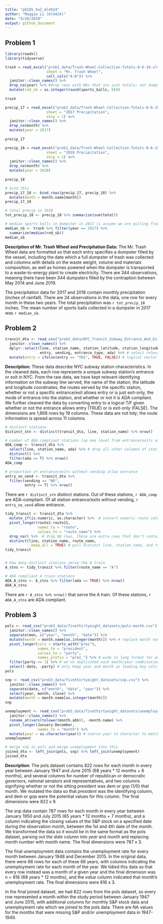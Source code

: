 ```yaml
---
title: "p8105_hw2_ml4424"
author: "Maggie Li (ml4424)"
date: "9/28/2020"
output: github_document
---
```


## Problem 1

```r
library(readxl)
library(tidyverse)
```

```r
trash = read_excel("prob1_data/Trash-Wheel-Collection-Totals-8-6-19.xlsx", 
                   sheet = "Mr. Trash Wheel",
                   cell_cols("A:N")) %>% 
  janitor::clean_names() %>% 
  drop_na(year) %>% #drop rows with NAs that are just totals; not dumpster-specific
  mutate(rnd_sb = as.integer(round(sports_balls, 0)))
  
trash
```

```r
precip_17 = read_excel("prob1_data/Trash-Wheel-Collection-Totals-8-6-19.xlsx", 
                   sheet = "2017 Precipitation",
                   skip = 1) %>% 
  janitor::clean_names() %>% 
  drop_na(month) %>% 
  mutate(year = 2017)
  
precip_17

precip_18 = read_excel("prob1_data/Trash-Wheel-Collection-Totals-8-6-19.xlsx", 
                   sheet = "2018 Precipitation",
                   skip = 1) %>% 
  janitor::clean_names() %>% 
  drop_na(month) %>% 
  mutate(year = 2018)
  
precip_18

# bind tbls
precip_17_18 <- bind_rows(precip_17, precip_18) %>%
  mutate(month = month.name[month])
precip_17_18

# total precip in 2018
tot_precip_18 <- precip_18 %>% summarize(sum(total))

# median sports balls in dumpster in 2017 (i assume we are pulling from the rounded sports ball col)
median_sb <- trash %>% filter(year == 2017) %>%
  summarize(median(rnd_sb))
median_sb
```
**Description of Mr. Trash Wheel and Precipitation Data:** The Mr. Trash Wheel data are formatted so that each entry specifies a dumpster filled by the vessel, including the date which a full dumpster of trash was collected and columns with details on the waste weight, volume and materials composition, as well as homes powered when the dumpster is transported to a waste-to-energy plant to create electricity. There are 344 observations, meaning there have been 344 dumpsters filled by the contraption between May 2014 and June 2019.

The precipitation data for 2017 and 2018 contain monthly precipitation (inches of rainfall). There are 24 observations in the data, one row for every month in these two years. The total precipitation was `r tot_precip_18` inches. The mean number of sports balls collected in a dumpster in 2017 was `r median_sb`.


## Problem 2

```r
transit_dta <- read_csv("prob2_data/NYC_Transit_Subway_Entrance_And_Exit_Data.csv") %>% 
  janitor::clean_names() %>% 
  dplyr::select(line, station_name, station_latitude, station_longitude, starts_with("route"),
                entry, vending, entrance_type, ada) %>% # select relevant p columns
  mutate(entry = ifelse(entry == "YES", TRUE, FALSE)) # logical vector

```

**Description:** These data describe NYC subway station characteristics. In the cleaned data, each row represents a unique subway station's entrance or exit in NYC. From the raw data, we have kept relevant identifying information on the subway line served, the name of the station, the latitude and longitude coordinates, the routes served by the specific station, whether or not a specific entrance/exit allows entry or is just exit-only, the mode of entrance into the station, and whether or not it is ADA compliant. We further cleaned the data by converting entry to a logical T/F given whether or not the entrance allows entry (TRUE) or is exit-only (FALSE). The dimensions are 1,868 rows by 19 columns. These data are not tidy; the route information is spread across 11 columns.


```r
# distinct stations
distinct_stn <- distinct(transit_dta, line, station_name) %>% nrow()

# number of ADA compliant stations (up one level from entrance/exits at stations)
ADA_comp <- transit_dta %>% 
  select(line, station_name, ada) %>% # drop all other columns of station sublevels, only interested in station-level attributes
  distinct() %>% 
  filter(ada == T) %>% nrow()
ADA_comp

# proportion of entrance/exits without vending allow entrance
entry_no_vend <- transit_dta %>% 
  filter(vending == "NO", 
         entry == T) %>% nrow()
```

There are `r distinct_stn` distinct stations. Out of these stations, `r ADA_comp` are ADA-compliant. Of all station entrance/exits without vending, `r entry_no_vend` allow entrance.

```r
tidy_transit <- transit_dta %>% 
  mutate_if(is.numeric, as.character) %>%  # convert numeric route columns to characters to avoid errors later
  pivot_longer(route1:route11,
               names_to = "route",
               values_to = "route_name") %>%
  drop_na() %>%  # drop NA rows, these are extra rows that don't contain route at specific station entrance/exit when we tidied data
  distinct(line, station_name, route_name,
           .keep_all = TRUE) # pull distinct line, station_name, and routes at these stations
tidy_transit


# how many distinct stations serve the A train
A_stns <- tidy_transit %>% filter(route_name == "A") 

# ADA compliant A train stations
ADA_A_stns <- A_stns %>% filter(ada == TRUE) %>% nrow()
ADA_A_stns
```

There are `r A_stns %>% nrow()` that serve the A train. Of these stations, `r ADA_A_stns` are ADA compliant.

## Problem 3

```r
pols <- read_csv("prob3_data/fivethirtyeight_datasets/pols-month.csv") %>% 
  janitor::clean_names() %>% 
  separate(mon, c("year", "month", "date")) %>%
  mutate(month = month.name[as.integer(month)]) %>% # replace month number with month name
  pivot_longer(cols = starts_with("prez"),
               names_to = "president",
               values_to = "party",
               names_prefix = "prez_") %>% # wide to long format for president & party
  filter(party >= 1) %>% # we've duplicated each month/year combination, so we want to get rid of duplicates                           # (party = 0); i.e. keep 1 (yes) and weird 2 values during Watergate(?)
  select(-date, -party) # only keep year and month as leading key cols
pols
```

```r
snp <- read_csv("prob3_data/fivethirtyeight_datasets/snp.csv") %>% 
  janitor::clean_names() %>% 
  separate(date, c("month", "date", "year")) %>%
  select(year, month, close) %>%
  mutate(month = month.name[as.integer(month)])
snp
```

```r
unemployment <- read_csv("prob3_data/fivethirtyeight_datasets/unemployment.csv") %>% 
  janitor::clean_names() %>%
  rename_at(vars(tolower(month.abb)), ~month.name) %>% 
  pivot_longer(January:December,
               names_to = "month") %>% 
  mutate(year = as.character(year)) # coerce year to character to match previous datasets
unemployment
```

```r
# merge snp to pols and merge unemployment into this
joined_dta <- left_join(pols, snp) %>% left_join(unemployment)
joined_dta
```

**Description**: The pols dataset contains 822 rows for each month in every year between January 1947 and June 2015 (68 years * 12 months + 6 months), and several columns for number of republican or democratic governors, national senators and representatives, and two columns signifying whether or not the sitting president was dem or gop (1/0) that month. We mutated the data so that *president* was the identifying column, and dem or gop were the potential values for this column. The final dimensions were 822 x 9.

The snp data contain 787 rows for each month in every year between January 1950 and July 2015 (65 years * 12 months + 7 months), and a column indicating the closing values of the S&P stock on a specified date during the observation month, between the 1st and 4th date of the month. We transformed the data so it would be in the same format as the pols dataset, parsing out the *date* column into *year* and *month* and replacing month number with month name. The final dimensions were 787 x 3.

The final unemployment data contains the unemployment rate for every month between January 1948 and December 2015. In the original data, there were 68 rows for each of these 68 years, with columns indicating the unemployment rate for each month of the year. We tidied this data so that every row instead was a month of a given year and the final dimension was n = 816 (68 years * 12 months), and the *value* column indicated that month's unemployment rate. The final dimensions were 816 x 3.

In the final joined dataset, we had 822 rows from the pols dataset, so every row represented a month within the study period between January 1947 and June 2015, with additional columns for monthly S&P stock data and unemployment rate which we joined to the pols data. There are NA values for the months that were missing S&P and/or unemployment data in 1947-1949.
